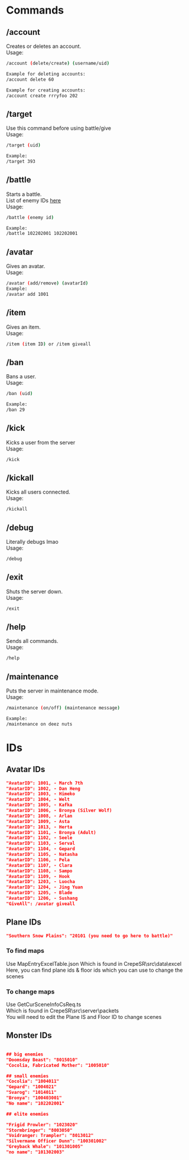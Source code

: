 # Commands

## /account
Creates or deletes an account.\
Usage:
```sh
/account (delete/create) (username/uid)

Example for deleting accounts:
/account delete 60

Example for creating accounts:
/account create rrryfoo 202
```

## /target
Use this command before using battle/give\
Usage:
```sh
/target (uid)

Example:
/target 393
```
## /battle
Starts a battle.\
List of enemy IDs [here](./cmds/#monster-ids)\
Usage:
```sh
/battle (enemy id)

Example:
/battle 102202001 102202001
```

## /avatar
Gives an avatar.\
Usage:
```sh
/avatar (add/remove) (avatarId)
Example:
/avatar add 1001
```
## /item
Gives an item.\
Usage:
```sh
/item (item ID) or /item giveall
```

## /ban
Bans a user.\
Usage:
```sh
/ban (uid)

Example:
/ban 29
```

## /kick
Kicks a user from the server\
Usage:
```sh
/kick
```

## /kickall
Kicks all users connected.\
Usage:
```sh
/kickall
```

## /debug
Literally debugs lmao\
Usage:
```sh
/debug
```
## /exit
Shuts the server down.\
Usage:
```sh
/exit
```

## /help
Sends all commands.\
Usage:
```sh
/help
```

## /maintenance
Puts the server in maintenance mode.\
Usage:
```sh
/maintenance (on/off) (maintenance message)

Example:
/maintenance on deez nuts
```

# IDs
## Avatar IDs
```json
"AvatarID": 1001, - March 7th
"AvatarID": 1002, - Dan Heng
"AvatarID": 1003, - Himeko
"AvatarID": 1004, - Welt
"AvatarID": 1005, - Kafka
"AvatarID": 1006, - Bronya (Silver Wolf)
"AvatarID": 1008, - Arlan
"AvatarID": 1009, - Asta
"AvatarID": 1013, - Herta
"AvatarID": 1101, - Bronya (Adult)
"AvatarID": 1102, - Seele
"AvatarID": 1103, - Serval
"AvatarID": 1104, - Gepard
"AvatarID": 1105, - Natasha
"AvatarID": 1106, - Pela
"AvatarID": 1107, - Clara
"AvatarID": 1108, - Sampo
"AvatarID": 1109, - Hook
"AvatarID": 1203, - Luocha
"AvatarID": 1204, - Jing Yuan
"AvatarID": 1205, - Blade
"AvatarID": 1206, - Sushang
"GiveAll": /avatar giveall
```

## Plane IDs
```json
"Southern Snow Plains": "20101 (you need to go here to battle)"
```
### To find maps
Use MapEntryExcelTable.json
Which is found in CrepeSR\src\data\excel
Here, you can find plane ids & floor ids which you can use to change the scenes

### To change maps
Use GetCurSceneInfoCsReq.ts\
Which is found in CrepeSR\src\server\packets\
You will need to edit the Plane IS and Floor ID to change scenes


## Monster IDs
```json

## big enemies
"Doomsday Beast": "8015010"
"Cocolia, Fabricated Mother": "1005010"

## small enemies
"Cocolia": "1004011"
"Gepard": "1004021"
"Svarog": "1014011"
"Bronya": "100403001"
"No name": "102202001"

## elite enemies

"Frigid Prowler": "1023020"
"Stormbringer": "8003050"
"Voidranger: Trampler": "8013012"
"Silvermane Officer Dunn": "100301002"
"Greyback Whale": "101301005"
"no name": "101302003"
```